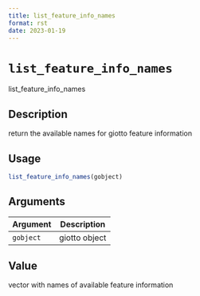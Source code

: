 ```yaml
--- 
title: list_feature_info_names 
format: rst 
date: 2023-01-19 
--- 
```

# `list_feature_info_names`

list_feature_info_names


## Description

return the available names for giotto feature information


## Usage

```r
list_feature_info_names(gobject)
```


## Arguments

Argument      |Description
------------- |----------------
`gobject`     |     giotto object


## Value

vector with names of available feature information


